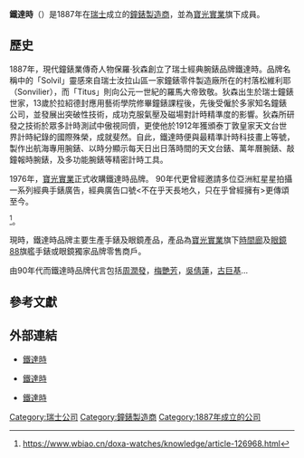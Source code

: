 {{Distinguish|Titus}}
{{Infobox company
| name = 鐵達時
| name_en = Titus
| logo = File:Solvil&Tituslogo.jpg
| logo_size = 
| logo_caption = 
| image = 
| image_size = 
| image_caption = 
| former_name = 
| type = [[私人公司|私人公司]]
| trading_name = 
| native_name = 
| native_name_lang = 
| other_name = 
| traded_as = 
| ISIN = 
| local_code_name = 
| local_code = 
| fate = 
| predecessor = 
| successor = 
| foundation = {{Start date and age|df=yes|1887}}
| defunct = 
| location = {{CHE}}
| locations = 
| area_served = 
| founder = 
| key_people = 
| industry = 
| products = 
| services = 
| revenue = 
| operating_income = 
| net_income = 
| aum = 
| assets = 
| equity = 
| owner = 
| num_employees = 
| num_employees_year = 
| parent = [[寶光實業|寶光實業]]
| divisions =
| subsid = 
| homepage = {{URL|www.solvil-et-titus.hk/tc}}
| slogan = 
| capital = 
| market_value = 
| P/E_ratio = 
| earnings_per_share = 
| net_asset_value = 
| accounting_period = 
| major_shareholder = 
| footnotes = 
}}

'''鐵達時'''（{{lang-en|Solvil et Titus S.A.}}）是1887年在[[瑞士|瑞士]]成立的[[鐘錶|鐘錶]][[製造商|製造商]]，並為[[寶光實業|寶光實業]]旗下成員。

== 歷史 ==
1887年，現代鐘錶業傳奇人物保羅·狄森創立了瑞士經典腕錶品牌鐵達時。品牌名稱中的「Solvil」靈感來自瑞士汝拉山區一家鐘錶零件製造廠所在的村落松維利耶（Sonvilier），而「Titus」則向公元一世紀的羅馬大帝致敬。狄森出生於瑞士鐘錶世家，13歲於拉紹德封應用藝術學院修畢鐘錶課程後，先後受僱於多家知名鐘錶公司，並發展出突破性技術，成功克服氣壓及磁場對計時精準度的影響。狄森所研發之技術於眾多計時測試中傲視同儕，更使他於1912年獲頒泰丁敦皇家天文台世界計時紀錄的國際殊榮，成就斐然。自此，鐵達時便與最精準計時科技畫上等號，製作出航海專用腕錶、以時分顯示每天日出日落時間的天文台錶、萬年曆腕錶、敲鐘報時腕錶，及多功能腕錶等精密計時工具。

1976年，[[寶光實業|寶光實業]]正式收購鐵達時品牌。
90年代更曾經邀請多位亞洲紅星星拍攝一系列經典手錶廣告，經典廣告口號<不在乎天長地久，只在乎曾經擁有>更傳頌至今。

<ref>https://www.wbiao.cn/doxa-watches/knowledge/article-126968.html</ref>。

現時，鐵達時品牌主要生產手錶及眼鏡產品，產品為[[寶光實業|寶光實業]]旗下[[時間廊|時間廊]]及[[眼鏡88|眼鏡88]]旗艦手錶或眼鏡獨家品牌零售商戶。

由90年代而鐵達時品牌代言包括[[周潤發|周潤發]]，[[梅艷芳|梅艷芳]]，[[吳倩蓮|吳倩蓮]]，[[古巨基|古巨基]]…

== 參考文獻 ==
{{Reflist}}

== 外部連結 ==
* {{zh-hk}}[https://www.solvil-et-titus.hk/tc/ 鐵達時]
* {{en}}[https://www.solvil-et-titus.hk/ 鐵達時]
* {{zh-cn}}[https://www.solvil-et-titus.hk/zh-hans/ 鐵達時]

[[Category:瑞士公司|Category:瑞士公司]]
[[Category:鐘錶製造商|Category:鐘錶製造商]]
[[Category:1887年成立的公司|Category:1887年成立的公司]]